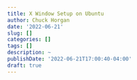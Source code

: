 ```yaml
---
title: X Window Setup on Ubuntu
author: Chuck Horgan
date: '2022-06-21'
slug: []
categories: []
tags: []
description: ~
publishDate: '2022-06-21T17:00:40-04:00'
draft: true
---
```

